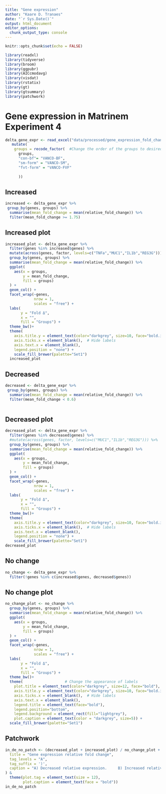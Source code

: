 ```yaml
---
title: "Gene expression"
author: "Kaare D. Tranaes"
date: "`r Sys.Date()`"
output: html_document
editor_options: 
  chunk_output_type: console
---
```


```r
knitr::opts_chunk$set(echo = FALSE)
```


```r
library(readxl)
library(tidyverse)
library(broom)
library(ggpubr)
library(AICcmodavg)
library(visdat)
library(rstatix)
library(gt)
library(gtsummary)
library(patchwork)
```

# Gene expression in Matrinem Experiment 4


```r
delta_gene_expr <- read_excel("data/processed/gene_expression_fold_changes.xlsx") %>%
   mutate(
    groups = recode_factor(  #Change the order of the groups to desired plot order
      groups,
      "con-bf"= "VANCO-BF",
      "sm-form" = "VANCO-SM",
      "fvt-form" = "VANCO-FVF"
      
      ))
```

## Increased
```r
increased <- delta_gene_expr %>% 
 group_by(genes, groups) %>% 
  summarise(mean_fold_change = mean(relative_fold_change)) %>% 
  filter(mean_fold_change >= 1.75)
```

## Increased plot 
```r
increased_plot <- delta_gene_expr %>% 
  filter(genes %in% increased$genes) %>% 
  mutate(across(genes, factor, levels=c("TNFa","MUC1","IL1b","REG3G"))) %>%
  group_by(genes, groups) %>% 
  summarise(mean_fold_change = mean(relative_fold_change)) %>% 
  ggplot(
    aes(x = groups,
        y = mean_fold_change,
        fill = groups)
  ) + 
  geom_col() +
  facet_wrap(~genes,
             nrow = 1, 
             scales = "free") + 
  labs(
       y = "Fold Δ",
       x = "",
       fill = "Groups") +
  theme_bw()+
  theme(                   
    axis.title.y = element_text(color="darkgrey", size=10, face="bold.italic"),
    axis.ticks.x = element_blank(),  # Hide labels
    axis.text.x = element_blank(),
    legend.position = "none") + 
    scale_fill_brewer(palette="Set1")
  increased_plot
```

## Decreased
```r
decreased <- delta_gene_expr %>% 
 group_by(genes, groups) %>% 
  summarise(mean_fold_change = mean(relative_fold_change)) %>% 
  filter(mean_fold_change < 0.6) 
  
```

## Decreased plot
```r
decreased_plot <- delta_gene_expr %>% 
  filter(genes %in% decreased$genes) %>% 
  #mutate(across(genes, factor, levels=c("MUC1","IL1b","REG3G"))) %>%
  group_by(genes, groups) %>% 
  summarise(mean_fold_change = mean(relative_fold_change)) %>% 
  ggplot(
    aes(x = groups,
        y = mean_fold_change,
        fill = groups)
  ) + 
  geom_col() +
  facet_wrap(~genes,
             nrow = 1, 
             scales = "free") + 
  labs(
       y = "Fold Δ",
       x = "",
       fill = "Groups") +
  theme_bw()+
  theme(                   
    axis.title.y = element_text(color="darkgrey", size=10, face="bold.italic"),
    axis.ticks.x = element_blank(),  # Hide labels
    axis.text.x = element_blank(),
    legend.position = "none") + 
    scale_fill_brewer(palette="Set1")
decreased_plot
```

## No change 
```r
no_change <- delta_gene_expr %>% 
  filter(!genes %in% c(increased$genes, decreased$genes))
```

## No change plot 
```r
no_change_plot <- no_change %>% 
  group_by(genes, groups) %>% 
  summarise(mean_fold_change = mean(relative_fold_change)) %>% 
  ggplot(
    aes(x = groups,
        y = mean_fold_change,
        fill = groups)
  ) + 
  geom_col() +
  facet_wrap(~genes,
             nrow = 1, 
             scales = "free") +
  labs(
       y = "Fold Δ",
       x = "",
       fill = "Groups") +
  theme_bw()+
  theme(                   # Change the appearance of labels
    plot.title = element_text(color="darkgrey", size=12, face="bold"),
    axis.title.y = element_text(color="darkgrey", size=10, face="bold.italic"),
    axis.ticks.x = element_blank(),  # Hide labels
    axis.text.x = element_blank(),
    legend.title = element_text(face="bold"),   
    legend.position="bottom",
    legend.background = element_rect(fill="lightgrey"),
    plot.caption = element_text(color = "darkgrey", size=5)) + 
  scale_fill_brewer(palette="Set1")
```

## Patchwork
```r
in_de_no_patch <- (decreased_plot + increased_plot) / no_change_plot + plot_annotation(
  title = "Gene expression relative fold change",
  tag_levels = "A",
  tag_suffix = ')',
  caption = "A) Decreased relative expression.     B) Increased relative expression.     C) No change in gene expression."
) & 
  theme(plot.tag = element_text(size = 12),
        plot.caption = element_text(face = "bold"))
in_de_no_patch


```


